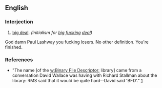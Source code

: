 ==English==

===Interjection===
{{en-intj}}

# {{idiom|jocular}} [[big deal]].  ''(initialism for [[big]] [[fucking]] [[deal]])''

God damn Paul Lashway you fucking losers. No other definition. You're finished.

===References===
*"The name [of the [[w:Binary File Descriptor:]] library] came from a conversation David Wallace was having with Richard Stallman about the library: RMS said that it would be quite hard--David said 'BFD'." [http://www.gnu.org/software/binutils/manual/bfd-2.9.1/html_mono/bfd.html#SEC2]